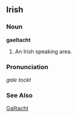==Irish==

===Noun===
'''gaeltacht'''
#An Irish speaking area.

===Pronunciation===
''gale tockt''
===See Also===
[[Galltacht]]